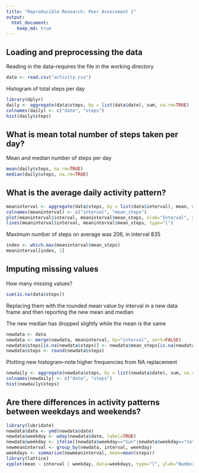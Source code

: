 ```yaml
---
title: "Reproducible Research: Peer Assessment 1"
output: 
  html_document:
    keep_md: true
---
```


## Loading and preprocessing the data
Reading in the data--requires the file in the working directory

```r
data <- read.csv("activity.csv")
```

Histogram of total steps per day

```r
library(dplyr)
daily <- aggregate(data$steps, by = list(data$date), sum, na.rm=TRUE)
colnames(daily) <- c("date", "steps")
hist(daily$steps)
```

## What is mean total number of steps taken per day?

Mean and median number of steps per day

```r
mean(daily$steps, na.rm=TRUE)
median(daily$steps, na.rm=TRUE)
```

## What is the average daily activity pattern?

```r
meaninterval <- aggregate(data$steps, by = list(data$interval), mean, na.rm = TRUE) 
colnames(meaninterval) <- c("interval", "mean_steps")
plot(meaninterval$interval, meaninterval$mean_steps, xlab="Interval", ylab="Average number of steps", type="n")
lines(meaninterval$interval, meaninterval$mean_steps, type="l")
```


Maximum number of steps on average was 206, in interval 835

```r
index <- which.max(meaninterval$mean_steps)
meaninterval[index, 1]
```


## Imputing missing values

How many missing values?

```r
sum(is.na(data$steps))
```


Replacing them with the rounded mean value by interval in a new data frame and then reporting the new mean and median

The new median has dropped slightly while the mean is the same

```r
newdata <- data
newdata <- merge(newdata, meaninterval, by="interval", sort=FALSE)
newdata$steps[is.na(newdata$steps)] <- newdata$mean_steps[is.na(newdata$steps)]
newdata$steps <- round(newdata$steps)
```

Plotting new histogram--note higher frequencies from NA replacement

```r
newdaily <- aggregate(newdata$steps, by = list(newdata$date), sum, na.rm=TRUE)
colnames(newdaily) <- c("date", "steps")
hist(newdaily$steps)
```

## Are there differences in activity patterns between weekdays and weekends?

```r
library(lubridate)
newdata$date <- ymd(newdata$date)
newdata$weekday <- wday(newdata$date, label=TRUE)
newdata$weekday <- ifelse((newdata$weekday=="Sun"|newdata$weekday=="Sat"), "Weekend", "Weekday")
newmeaninterval <- group_by(newdata, interval, weekday)
weekdays <- summarize(newmeaninterval, mean=mean(steps))
library(lattice)                     
xyplot(mean ~ interval | weekday, data=weekdays, type="l", ylab="Number of steps", layout=c(1,2))
```
